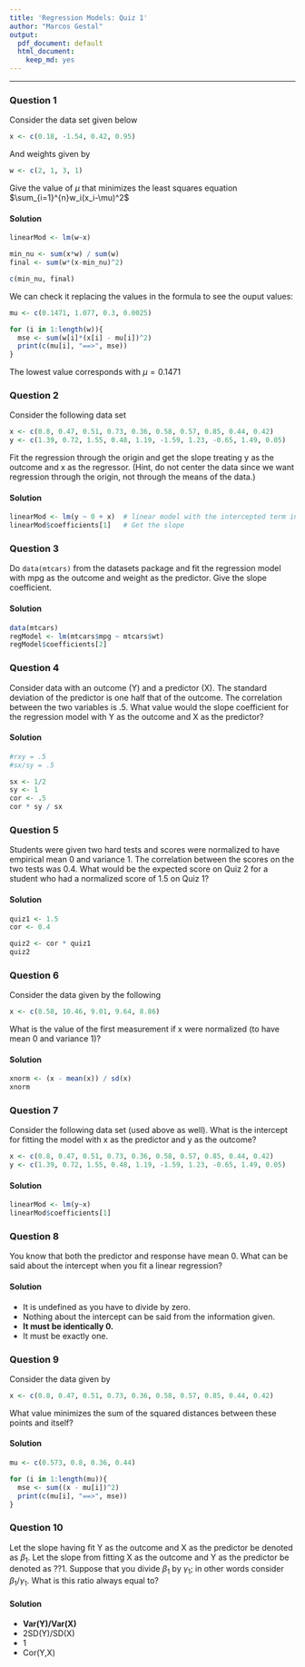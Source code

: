 ```yaml
---
title: 'Regression Models: Quiz 1'
author: "Marcos Gestal"
output:
  pdf_document: default
  html_document:
    keep_md: yes
---
```



---


### Question 1

Consider the data set given below

```r
x <- c(0.18, -1.54, 0.42, 0.95)
```

And weights given by

```r
w <- c(2, 1, 3, 1)
```

Give the value of $\mu$ that minimizes the least squares equation $\sum_{i=1}^{n}w_i(x_i-\mu)^2$


#### Solution

```r

linearMod <- lm(w~x)

min_nu <- sum(x*w) / sum(w)
final <- sum(w*(x-min_nu)^2)

c(min_nu, final)

```

We can check it replacing the values in the formula to see the ouput values:

```r

mu <- c(0.1471, 1.077, 0.3, 0.0025)

for (i in 1:length(w)){
  mse <- sum(w[i]*(x[i] - mu[i])^2)
  print(c(mu[i], "==>", mse))
}

```

The lowest value corresponds with $\mu=0.1471$

### Question 2

Consider the following data set

```r
x <- c(0.8, 0.47, 0.51, 0.73, 0.36, 0.58, 0.57, 0.85, 0.44, 0.42)
y <- c(1.39, 0.72, 1.55, 0.48, 1.19, -1.59, 1.23, -0.65, 1.49, 0.05)
```

Fit the regression through the origin and get the slope treating y as the outcome and x as the regressor. (Hint, do not center the data since we want regression through the origin, not through the means of the data.)

#### Solution

```r

linearMod <- lm(y ~ 0 + x)  # linear model with the intercepted term in the origin
linearMod$coefficients[1]   # Get the slope

```

### Question 3

Do ```data(mtcars)``` from the datasets package and fit the regression model with mpg as the outcome and weight as the predictor. Give the slope coefficient.

#### Solution

```r

data(mtcars)
regModel <- lm(mtcars$mpg ~ mtcars$wt)
regModel$coefficients[2]

```

### Question 4

Consider data with an outcome (Y) and a predictor (X). The standard deviation of the predictor is one half that of the outcome. The correlation between the two variables is .5. What value would the slope coefficient for the regression model with Y as the outcome and X as the predictor?

#### Solution

```r

#rxy = .5
#sx/sy = .5

sx <- 1/2
sy <- 1
cor <- .5
cor * sy / sx

```

### Question 5

Students were given two hard tests and scores were normalized to have empirical mean 0 and variance 1. The correlation between the scores on the two tests was 0.4. What would be the expected score on Quiz 2 for a student who had a normalized score of 1.5 on Quiz 1?

#### Solution

```r

quiz1 <- 1.5
cor <- 0.4

quiz2 <- cor * quiz1
quiz2

```


### Question 6

Consider the data given by the following

```r
x <- c(8.58, 10.46, 9.01, 9.64, 8.86)
```

What is the value of the first measurement if x were normalized (to have mean 0 and variance 1)?

#### Solution 

```r
xnorm <- (x - mean(x)) / sd(x)
xnorm
```

### Question 7

Consider the following data set (used above as well). What is the intercept for fitting the model with x as the predictor and y as the outcome?

```r
x <- c(0.8, 0.47, 0.51, 0.73, 0.36, 0.58, 0.57, 0.85, 0.44, 0.42)
y <- c(1.39, 0.72, 1.55, 0.48, 1.19, -1.59, 1.23, -0.65, 1.49, 0.05)
```

#### Solution 

```r
linearMod <- lm(y~x)
linearMod$coefficients[1]
```



### Question 8

You know that both the predictor and response have mean 0. What can be said about the intercept when you fit a linear regression?


#### Solution 

* It is undefined as you have to divide by zero.  
* Nothing about the intercept can be said from the information given.
* **It must be identically 0.**  
* It must be exactly one.  

### Question 9

Consider the data given by

```r
x <- c(0.8, 0.47, 0.51, 0.73, 0.36, 0.58, 0.57, 0.85, 0.44, 0.42)
```

What value minimizes the sum of the squared distances between these points and itself?

#### Solution 

```r
mu <- c(0.573, 0.8, 0.36, 0.44)

for (i in 1:length(mu)){
  mse <- sum((x - mu[i])^2)
  print(c(mu[i], "==>", mse))
}
```

### Question 10

Let the slope having fit Y as the outcome and X as the predictor be denoted as $\beta_1$. Let the slope from fitting X as the outcome and Y as the predictor be denoted as ??1. Suppose that you divide $\beta_1$ by $\gamma_1$; in other words consider ${\beta_1}/{\gamma_1}$. What is this ratio always equal to?

#### Solution 

* **Var(Y)/Var(X)** 
* 2SD(Y)/SD(X)			
* 1			
* Cor(Y,X)

